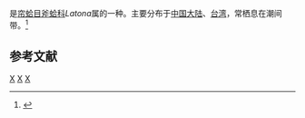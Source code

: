 {{noteTA
|T=zh-cn:楔形斧蛤; zh-tw:楔形斧蛤;
|1=zh-cn:楔形斧蛤; zh-tw:楔形斧蛤;
}}
{{Speciesbox
| taxon = Latona cuneatus
| binomial_authority = ([[Linnaeus|Linnaeus]], 1758)
}}
{{地区用词4|start=学名：''{{lang|la|Latona cuneatus}}''|cn=楔形斧蛤|tw=楔形斧蛤|as=称}}是[[帘蛤目|帘蛤目]][[斧蛤科|斧蛤科]]''Latona''属的一种。主要分布于[[中国大陆|中国大陆]]、[[台湾|台湾]]，常栖息在潮间带。<ref>{{cite web|url=http://shell.sinica.edu.tw/chinese/shellbase_detail.php?science_no=2534|title=国际贝库：楔形斧蛤|publisher=台湾贝类资料库|accessdate=2009-08-11|archive-date=2016-03-04|archive-url=https://web.archive.org/web/20160304131050/http://shell.sinica.edu.tw/chinese/shellbase_detail.php?science_no=2534|dead-url=no}}</ref>

== 参考文献 ==
{{reflist|2}}

{{taxonbar}}
[[Category:_1758年描述的动物|X]]
[[Category:斧蛤科|X]]
[[Category:_卡尔·林奈命名的生物分类|X]]